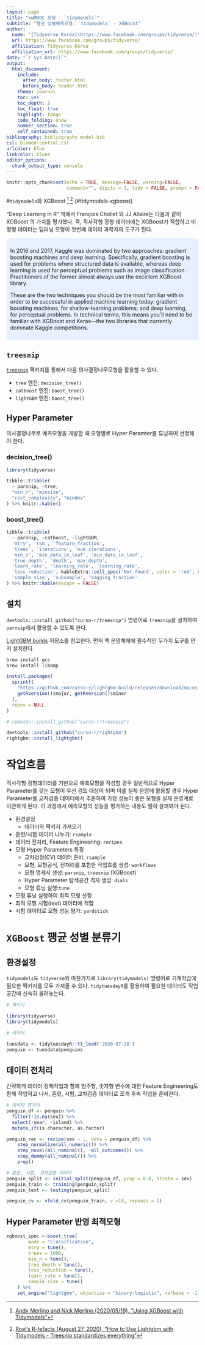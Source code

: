 ```yaml
---
layout: page
title: "xwMOOC 모형 - `tidymodels`"
subtitle: "펭귄 성별예측모형: `tidymodels` - XGBoost"
author:
  name: "[Tidyverse Korea](https://www.facebook.com/groups/tidyverse/)"
  url: https://www.facebook.com/groups/tidyverse/
  affiliation: Tidyverse Korea
  affiliation_url: https://www.facebook.com/groups/tidyverse/
date: "`r Sys.Date()`"
output:
  html_document: 
    include:
      after_body: footer.html
      before_body: header.html
    theme: journal
    toc: yes
    toc_depth: 2
    toc_float: true
    highlight: tango
    code_folding: show
    number_section: true
    self_contained: true
bibliography: bibliography_model.bib
csl: biomed-central.csl
urlcolor: blue
linkcolor: bluee
editor_options: 
  chunk_output_type: console
---
```

 
``` r
knitr::opts_chunk$set(echo = TRUE, message=FALSE, warning=FALSE,
                      comment="", digits = 3, tidy = FALSE, prompt = FALSE, fig.align = 'center')
```

#`tidymodels`와 XGBoost [^tychobra-xgboost] [^Lightgbm-tidymodels]  {#tidymodels-xgboost}

[^tychobra-xgboost]: [Andy Merlino and Nick Merlino (2020/05/19), "Using XGBoost with Tidymodels"](https://www.tychobra.com/posts/2020-05-19-xgboost-with-tidymodels/)

[^Lightgbm-tidymodels]: [Roel's R-tefacts (August 27, 2020), "How to Use Lightgbm with Tidymodels - Treesnip standardizes everything"](https://blog.rmhogervorst.nl/blog/2020/08/27/how-to-use-lightgbm-with-tidymodels-framework/)

"Deep Learning in R" 책에서 François Chollet 와 JJ Allaire는 다음과 같이 XGBoost 의 가치를 평가했다. 즉, 직사각형 정형 데이터에는 XGBoost가 적합하고 비정형 데이터는 딥러닝 모형이 첫번째 데이터 과학자의 도구가 된다. 

<style>
div.blue { background-color:#e6f0ff; border-radius: 5px; padding: 10px;}
</style>
<div class = "blue">

In 2016 and 2017, Kaggle was dominated by two approaches: gradient boosting machines and deep learning. Specifically, gradient boosting is used for problems where structured data is available, whereas deep learning is used for perceptual problems such as image classification. Practitioners of the former almost always use the excellent XGBoost library.

These are the two techniques you should be the most familiar with in order to be successful in applied machine learning today: gradient boosting machines, for shallow-learning problems; and deep learning, for perceptual problems. In technical terms, this means you’ll need to be familiar with XGBoost and Keras—the two libraries that currently dominate Kaggle competitions.
</div>

## `treesnip` {#tidymodels-tools}

[`treesnip`](https://github.com/curso-r/treesnip/) 팩키지를 통해서 다음 의사결정나무모형을 활용할 수 있다.

- `tree` 엔진: `decision_tree()`
- `catboost` 엔진: `boost_tree()`
- `lightGBM` 엔진: `boost_tree()`

## Hyper Parameter {#tidymodels-hyperparameter}

의사결정나무로 예측모형을 개발할 때 모형별로 Hyper Paramter를 튜닝하여 선정해야 한다.

### **decision_tree()** {#tidymodels-hyperparameter-decision-tree}

```r
library(tidyverse)

tibble::tribble(
  ~ parsnip, ~tree, 
  "min_n", "minsize",
  "cost_complexity", "mindev"
) %>% knitr::kable()
```

### **boost_tree()** {#tidymodels-hyperparameter-boost-tree}

```r
tibble::tribble(
  ~ parsnip, ~catboost, ~lightGBM,
  'mtry', 'rsm', 'feature_fraction',
  'trees', 'iterations', 'num_iterations',
  'min_n', 'min_data_in_leaf', 'min_data_in_leaf',
  'tree_depth', 'depth', 'max_depth',
  'learn_rate', 'learning_rate', 'learning_rate',
  'loss_reduction', kableExtra::cell_spec('Not found', color = 'red', bold = TRUE), 'min_gain_to_split',
  'sample_size', 'subsample', 'bagging_fraction'
) %>% knitr::kable(escape = FALSE) 
```

## 설치 {#tidymodels-hyperparameter-install}

`devtools::install_github("curso-r/treesnip")` 명령어로 `treesnip`을 설치하여 `parnsip`에서 활용할 수 있도록 한다.

[LightGBM builds](https://github.com/curso-r/lightgbm-build) 저장소를 참고한다. 먼저 맥 운영체제에 필수적인 두가지 도구를 먼저 설치한다.

```r
brew install gcc
brew install libomp
```

```r
install.packages(
  sprintf(
    "https://github.com/curso-r/lightgbm-build/releases/download/macos-r-%d.%d/lightgbm_3.0.0.zip",
    getRversion()$major, getRversion()$minor
  ),
  repos = NULL
)
```


```r
# remotes::install_github("curso-r/treesnip")

devtools::install_github("curso-r/rightgbm")
rightgbm::install_lightgbm()
```


# 작업흐름 {#tidymodels-workflows}

직사각형 정형데이터를 기반으로 예측모형을 작성할 경우 일반적으로 Hyper Parameter를 갖는 모형이 우선 검토 대상이 되며 이를 실제 운영에 활용할 경우 Hyper Parameter를 교차검증 데이터에서 추론하여 가장 성능이 좋은 모형을 실제 운영계로 이관하게 된다. 이 과정에서 예측모형의 성능을 평가하는 내용도 필히 살펴봐야 된다.

- 환경설정 
    - 데이터와 팩키지 가져오기
- 훈련/시험 데이터 나누기: `rsample`
- 데이터 전처리, Feature Engineering: `recipes`
- 모형 Hyper Parameters 특정 
    - 교차검정(CV) 데이터 준비: `rsample`
    - 모형, 모형공식, 전처리를 포함한 작업흐름 생성: `workflows`
    - 모형 명세서 생성: `parsnip`, `treesnip` (XGBoost)
    - Hyper Parameter 탐색공간 격자 생성: `dials`
    - 모형 튜닝 실행:`tune`
- 모형 튜닝 실행하여 최적 모형 선정
- 최적 모형 시험(test) 데이터에 적합
- 시험 데이터로 모형 성능 평가: `yardstick`


# `XGBoost` 퍵균 성별 분류기 {#tidymodels-workflows-classifier}

## 환경설정 {#tidymodels-workflows-environment}

`tidymodels`도 `tidyverse`와 마찬가지로 `library(tidymodels)` 명령어로 기계학습에 필요한 팩키지를 모두 가져올 수 있다. `tidytuesdayR`를 활용하여 필요한 데이터도 작업공간에 신속히 올려놓는다.

```r
# 팩키지

library(tidyverse)
library(tidymodels)

# 데이터 

tuesdata <- tidytuesdayR::tt_load('2020-07-28')
penguin <- tuesdata$penguins
```

## 데이터 전처리 {#fearture-engineering-tidymodels}

간략하게 데이터 정제작업과 함께 범주형, 숫자형 변수에 대한 Feature Engineering도 함께 작업하고 나서, 훈련, 시험, 교차검증 데이터로 쪼개 후속 작업을 준비한다.

```r
# 데이터 전처리
penguin_df <- penguin %>%
  filter(!is.na(sex)) %>%
  select(-year, -island) %>% 
  mutate_if(is.character, as.factor)

penguin_rec <- recipe(sex ~ ., data = penguin_df) %>%
    step_normalize(all_numeric()) %>% 
    step_novel(all_nominal(), -all_outcomes()) %>% 
    step_dummy(all_nominal()) %>% 
    prep()

# 훈련, 시험, 교차검증 데이터
penguin_split <- initial_split(penguin_df, prop = 0.8, strata = sex)
penguin_train <- training(penguin_split)
penguin_test <- testing(penguin_split)

penguin_cv <- vfold_cv(penguin_train, v =10, repeats = 1) 
```


## Hyper Parameter 반영 최적모형 {#hyper-parameter-pengin-model}

```r
xgboost_spec <-boost_tree(
        mode = "classification",
        mtry = tune(), 
        trees = 1000, 
        min_n = tune(), 
        tree_depth = tune(),
        loss_reduction = tune(), 
        learn_rate = tune(), 
        sample_size = tune()
    ) %>%
    set_engine("lightgbm", objective = "binary:logistic", verbose = -1)
```

